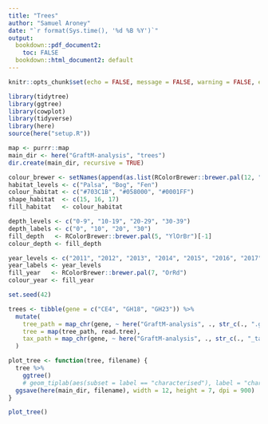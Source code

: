 ---
title: "Trees"
author: "Samuel Aroney"
date: "`r format(Sys.time(), '%d %B %Y')`"
output:
  bookdown::pdf_document2:
    toc: FALSE
  bookdown::html_document2: default
---

```{r setup, include=FALSE}
knitr::opts_chunk$set(echo = FALSE, message = FALSE, warning = FALSE, error = FALSE, fig.width = 6, fig.asp = 0.618, out.width = "100%", fig.align = "center")

library(tidytree)
library(ggtree)
library(cowplot)
library(tidyverse)
library(here)
source(here("setup.R"))

map <- purrr::map
main_dir <- here("GraftM-analysis", "trees")
dir.create(main_dir, recursive = TRUE)

colour_brewer <- setNames(append(as.list(RColorBrewer::brewer.pal(12, "Paired")), c("#737373", "#FFFFFF", "#000000")), c("blue", "darkblue", "green", "darkgreen", "red", "darkred", "orange", "darkorange", "purple", "darkpurple", "yellow", "brown", "grey", "white", "black"))
habitat_levels <- c("Palsa", "Bog", "Fen")
colour_habitat <- c("#703C1B", "#058000", "#0001FF")
shape_habitat  <- c(15, 16, 17)
fill_habitat   <- colour_habitat

depth_levels <- c("0-9", "10-19", "20-29", "30-39")
depth_labels <- c("0", "10", "20", "30")
fill_depth   <- RColorBrewer::brewer.pal(5, "YlOrBr")[-1]
colour_depth <- fill_depth

year_levels <- c("2011", "2012", "2013", "2014", "2015", "2016", "2017")
year_labels <- year_levels
fill_year   <- RColorBrewer::brewer.pal(7, "OrRd")
colour_year <- fill_year

set.seed(42)
```

```{r wrangling}
trees <- tibble(gene = c("CE4", "GH18", "GH23")) %>%
  mutate(
    tree_path = map_chr(gene, ~ here("GraftM-analysis", ., str_c(., ".gpkg"), str_c(., "_draft.gpkg.refpkg"), str_c(., ".tre"))),
    tree = map(tree_path, read.tree),
    tax_path = map_chr(gene, ~ here("GraftM-analysis", ., str_c(., "_tax.tsv"))),
  )
```

```{r spec-summary-function}
plot_tree <- function(tree, filename) {
  tree %>%
    ggtree()
    # geom_tiplab(aes(subset = label == "characterised"), label = "characterised")
  ggsave(here(main_dir, filename), width = 12, height = 7, dpi = 900)
}
```

```{r spec-summary}
plot_tree()
```
